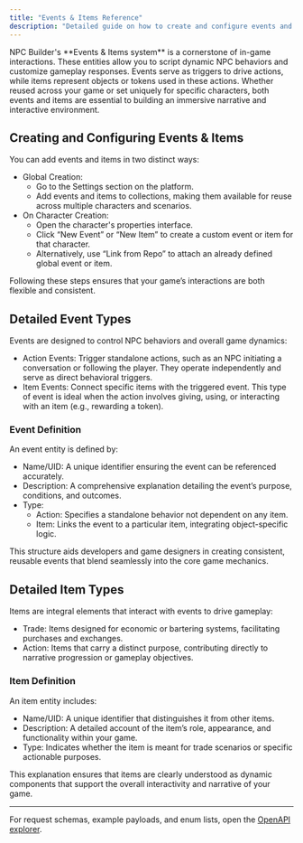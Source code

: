 ```yaml
---
title: "Events & Items Reference"
description: "Detailed guide on how to create and configure events and items globally and in character, including their purpose and usage."
---
```


<Info>
  NPC Builder's **Events & Items system** is a cornerstone of in-game interactions. These entities allow you to script dynamic NPC behaviors and customize gameplay responses. Events serve as triggers to drive actions, while items represent objects or tokens used in these actions. Whether reused across your game or set uniquely for specific characters, both events and items are essential to building an immersive narrative and interactive environment.
</Info>

## Creating and Configuring Events & Items

You can add events and items in two distinct ways:
- Global Creation:
  - Go to the Settings section on the platform.
  - Add events and items to collections, making them available for reuse across multiple characters and scenarios.
- On Character Creation:
  - Open the character's properties interface.
  - Click “New Event” or “New Item” to create a custom event or item for that character.
  - Alternatively, use “Link from Repo” to attach an already defined global event or item.

Following these steps ensures that your game’s interactions are both flexible and consistent.

## Detailed Event Types

Events are designed to control NPC behaviors and overall game dynamics:
- Action Events: Trigger standalone actions, such as an NPC initiating a conversation or following the player. They operate independently and serve as direct behavioral triggers.
- Item Events: Connect specific items with the triggered event. This type of event is ideal when the action involves giving, using, or interacting with an item (e.g., rewarding a token).

### Event Definition

An event entity is defined by:
- Name/UID: A unique identifier ensuring the event can be referenced accurately.
- Description: A comprehensive explanation detailing the event’s purpose, conditions, and outcomes.
- Type:
  - Action: Specifies a standalone behavior not dependent on any item.
  - Item: Links the event to a particular item, integrating object-specific logic.

This structure aids developers and game designers in creating consistent, reusable events that blend seamlessly into the core game mechanics.

## Detailed Item Types

Items are integral elements that interact with events to drive gameplay:
- Trade: Items designed for economic or bartering systems, facilitating purchases and exchanges.
- Action: Items that carry a distinct purpose, contributing directly to narrative progression or gameplay objectives.

### Item Definition

An item entity includes:
- Name/UID: A unique identifier that distinguishes it from other items.
- Description: A detailed account of the item’s role, appearance, and functionality within your game.
- Type: Indicates whether the item is meant for trade scenarios or specific actionable purposes.

This explanation ensures that items are clearly understood as dynamic components that support the overall interactivity and narrative of your game.

---

<Tip>
  For request schemas, example payloads, and enum lists, open the <a href="/api-reference/introduction">
  OpenAPI explorer</a>.
</Tip>